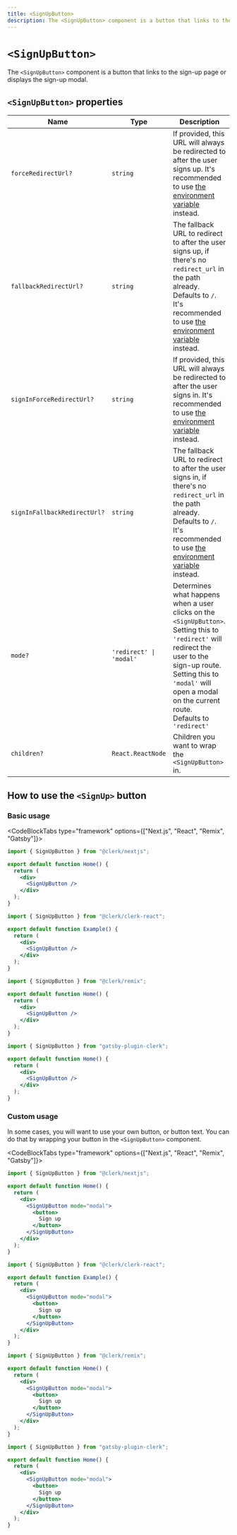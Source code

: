 ```yaml
---
title: <SignUpButton>
description: The <SignUpButton> component is a button that links to the sign-up page or displays the sign-up modal.
---
```


# `<SignUpButton>`

The `<SignUpButton>` component is a button that links to the sign-up page or displays the sign-up modal.

## `<SignUpButton>` properties

| Name | Type | Description |
| --- | --- | --- |
| `forceRedirectUrl?` | `string` | If provided, this URL will always be redirected to after the user signs up. It's recommended to use [the environment variable](/docs/deployments/clerk-environment-variables#sign-in-and-sign-up-redirects) instead. |
| `fallbackRedirectUrl?` | `string` | The fallback URL to redirect to after the user signs up, if there's no `redirect_url` in the path already. Defaults to `/`. It's recommended to use [the environment variable](/docs/deployments/clerk-environment-variables#sign-in-and-sign-up-redirects) instead. |
| `signInForceRedirectUrl?` | `string` | If provided, this URL will always be redirected to after the user signs in. It's recommended to use [the environment variable](/docs/deployments/clerk-environment-variables#sign-in-and-sign-up-redirects) instead. |
| `signInFallbackRedirectUrl?` | `string` | The fallback URL to redirect to after the user signs in, if there's no `redirect_url` in the path already. Defaults to `/`. It's recommended to use [the environment variable](/docs/deployments/clerk-environment-variables#sign-in-and-sign-up-redirects) instead. |
| `mode?` | `'redirect' \| 'modal'` | Determines what happens when a user clicks on the `<SignUpButton>`. Setting this to `'redirect'` will redirect the user to the sign-up route. Setting this to `'modal'` will open a modal on the current route.<br />Defaults to `'redirect'` |
| `children?` | `React.ReactNode` | Children you want to wrap the `<SignUpButton>` in. |

## How to use the `<SignUp>` button

### Basic usage

<CodeBlockTabs type="framework" options={["Next.js", "React", "Remix", "Gatsby"]}>
  ```jsx filename="pages/index.js"
  import { SignUpButton } from "@clerk/nextjs";

  export default function Home() {
    return (
      <div>
        <SignUpButton />
      </div>
    );
  }
  ```

  ```jsx filename="example.js"
  import { SignUpButton } from "@clerk/clerk-react";

  export default function Example() {
    return (
      <div>
        <SignUpButton />
      </div>
    );
  }
  ```

  ```jsx filename="pages/index.js"
  import { SignUpButton } from "@clerk/remix";

  export default function Home() {
    return (
      <div>
        <SignUpButton />
      </div>
    );
  }
  ```

  ```jsx filename="pages/index.js"
  import { SignUpButton } from "gatsby-plugin-clerk";

  export default function Home() {
    return (
      <div>
        <SignUpButton />
      </div>
    );
  }
  ```
</CodeBlockTabs>

### Custom usage

In some cases, you will want to use your own button, or button text. You can do that by wrapping your button in the `<SignUpButton>` component.

<CodeBlockTabs type="framework" options={["Next.js", "React", "Remix", "Gatsby"]}>
  ```jsx filename="pages/index.js"
  import { SignUpButton } from "@clerk/nextjs";

  export default function Home() {
    return (
      <div>
        <SignUpButton mode="modal">
          <button>
            Sign up
          </button>
        </SignUpButton>
      </div>
    );
  }
  ```

  ```jsx filename="example.js"
  import { SignUpButton } from "@clerk/clerk-react";

  export default function Example() {
    return (
      <div>
        <SignUpButton mode="modal">
          <button>
            Sign up
          </button>
        </SignUpButton>
      </div>
    );
  }
  ```

  ```jsx filename="pages/index.js"
  import { SignUpButton } from "@clerk/remix";

  export default function Home() {
    return (
      <div>
        <SignUpButton mode="modal">
          <button>
            Sign up
          </button>
        </SignUpButton>
      </div>
    );
  }
  ```

  ```jsx filename="pages/index.js"
  import { SignUpButton } from "gatsby-plugin-clerk";

  export default function Home() {
    return (
      <div>
        <SignUpButton mode="modal">
          <button>
            Sign up
          </button>
        </SignUpButton>
      </div>
    );
  }
  ```
</CodeBlockTabs>
